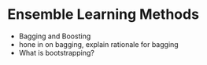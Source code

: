 # Ensemble Learning Methods

- Bagging and Boosting
- hone in on bagging, explain rationale for bagging
- What is bootstrapping?